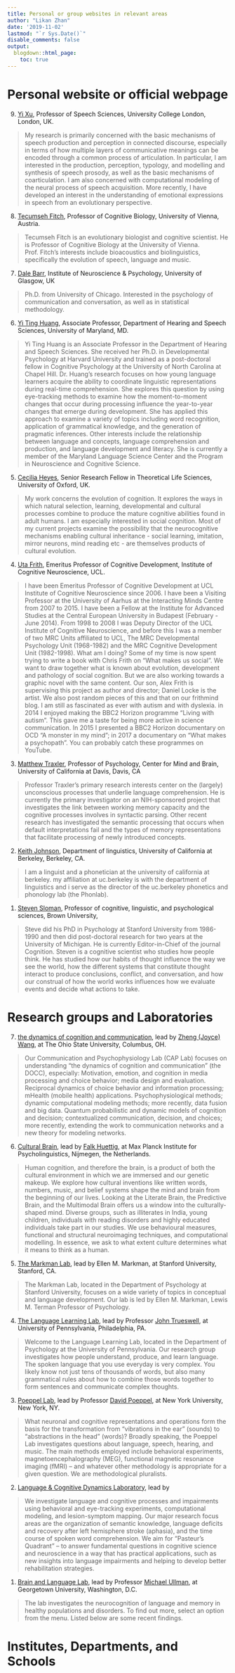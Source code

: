```yaml
---
title: Personal or group websites in relevant areas
author: "Likan Zhan"
date: '2019-11-02'
lastmod: "`r Sys.Date()`"
disable_comments: false
output:
  blogdown::html_page:
    toc: true
---
```


# Personal website or official webpage

9. [Yi Xu](http://www.homepages.ucl.ac.uk/~uclyyix/), Professor of Speech Sciences, University College London, London, UK.

> My research is primarily concerned with the basic mechanisms of speech production and perception in connected discourse, especially in terms of how multiple layers of communicative meanings can be encoded through a common process of articulation. In particular, I am interested in the production, perception, typology, and modelling and synthesis of speech prosody, as well as the basic mechanisms of coarticulation. I am also concerned with computational modeling of the neural process of speech acquisition. More recently, I have developed an interest in the understanding of emotional expressions in speech from an evolutionary perspective.

8. [Tecumseh Fitch](https://homepage.univie.ac.at/tecumseh.fitch/), Professor of Cognitive Biology, University of Vienna, Austria.

> Tecumseh Fitch is an evolutionary biologist and cognitive scientist. He is Professor of Cognitive Biology at the University of Vienna. Prof. Fitch’s interests include bioacoustics and biolinguistics, specifically the evolution of speech, language and music.

7. [Dale Barr](https://www.gla.ac.uk/researchinstitutes/neurosciencepsychology/staff/dalebarr/), Institute of Neuroscience & Psychology, University of Glasgow, UK

> Ph.D. from University of Chicago. Interested in the psychology of communication and conversation, as well as in statistical methodology. 

6. [Yi Ting Huang](https://hesp.umd.edu/facultyprofile/huang/yi-ting), Associate Professor, Department of Hearing and Speech Sciences, University of Maryland, MD.

> Yi Ting Huang is an Associate Professor in the Department of Hearing and Speech Sciences. She received her Ph.D. in Developmental Psychology at Harvard University and trained as a post-doctoral fellow in Cognitive Psychology at the University of North Carolina at Chapel Hill. Dr. Huang’s research focuses on how young language learners acquire the ability to coordinate linguistic representations during real-time comprehension. She explores this question by using eye-tracking methods to examine how the moment-to-moment changes that occur during processing influence the year-to-year changes that emerge during development. She has applied this approach to examine a variety of topics including word recognition, application of grammatical knowledge, and the generation of pragmatic inferences. Other interests include the relationship between language and concepts, language comprehension and production, and language development and literacy.  She is currently a member of the Maryland Language Science Center and the Program in Neuroscience and Cognitive Science.

5. [Cecilia Heyes](http://users.ox.ac.uk/~ascch/index.htm), Senior Research Fellow in Theoretical Life Sciences, University of Oxford, UK.

> My work concerns the evolution of cognition. It explores the ways in which natural selection, learning, developmental and cultural processes combine to produce the mature cognitive abilities found in adult humans. I am especially interested in social cognition. Most of my current projects examine the possibility that the neurocognitive mechanisms enabling cultural inheritance - social learning, imitation, mirror neurons, mind reading etc - are themselves products of cultural evolution.

4. [Uta Frith](https://sites.google.com/site/utafrith/), Emeritus Professor of Cognitive Development, Institute of Cognitive Neuroscience, UCL.

> I have been Emeritus Professor of Cognitive Development at UCL Institute of Cognitive Neuroscience since 2006. I have been a Visiting Professor at the University of Aarhus at the Interacting Minds Centre from 2007 to 2015. I have been a Fellow at the Institute for Advanced Studies at the Central European University in Budapest (February - June 2014). From 1998 to 2008 I was Deputy Director of the UCL Institute of Cognitive Neuroscience, and before this I was a member of two MRC Units affiliated to UCL, The MRC Developmental Psychology Unit (1968-1982) and the MRC Cognitive Development Unit (1982-1998).  What am I doing? Some of my time is now spent trying to write a book with Chris Frith on "What makes us social". We want to draw together what is known about evolution, development and pathology of social cognition. But we are also working towards a graphic novel with the same content. Our son, Alex Frith is supervising this project as author and director; Daniel Locke is the artist. We also post random pieces of this and that on our frithmind blog.  I am still as fascinated as ever with autism and with dyslexia. in 2014 I enjoyed making the BBC2 Horizon programme "Living with autism".  This gave me a taste for being more active in science communication. In 2015 I presented a BBC2 Horizon documentary on OCD "A monster in my mind";  in 2017 a documentary on "What makes a psychopath".  You can probably catch these programmes on YouTube. 

3. [Matthew Traxler](https://psychology.ucdavis.edu/people/traxler), Professor of Psychology, Center for Mind and Brain, University of California at Davis, Davis, CA

> Professor Traxler’s primary research interests center on the (largely) unconscious processes that underlie language comprehension. He is currently the primary investigator on an NIH-sponsored project that investigates the link between working memory capacity and the cognitive processes involves in syntactic parsing. Other recent research has investigated the semantic processing that occurs when default interpretations fail and the types of memory representations that facilitate processing of newly introduced concepts. 

2. [Keith Johnson](http://linguistics.berkeley.edu/~kjohnson/index.html), Department of linguistics, University of California at Berkeley, Berkeley, CA.

> I am a linguist and a phonetician at the university of california at berkeley. my affiliation at uc.berkeley is with the department of linguistics and i serve as the director of the uc.berkeley phonetics and phonology lab (the Phonlab).

1. [Steven Sloman](https://sites.google.com/site/slomanlab/lab-members), Professor of cognitive, linguistic, and psychological sciences, Brown University,

> Steve did his PhD in Psychology at Stanford University from 1986-1990 and then did post-doctoral research for two years at the University of Michigan. He is currently Editor-in-Chief of the journal Cognition. Steven is a cognitive scientist who studies how people think. He has studied how our habits of thought influence the way we see the world, how the different systems that constitute thought interact to produce conclusions, conflict, and conversation, and how our construal of how the world works influences how we evaluate events and decide what actions to take.

# Research groups and Laboratories

7. [the dynamics of cognition and communication](https://www.thedocc.com), lead by [Zheng (Joyce) Wang](https://www.thedocc.com/wp-content/uploads/2018/10/WangCV.pdf), at The Ohio State University, Columbus, OH.

> Our Communication and Psychophysiology Lab (CAP Lab) focuses on understanding “the dynamics of cognition and communication” (the DOCC), especially: Motivation, emotion, and cognition in media processing and choice behavior; media design and evaluation. Reciprocal dynamics of choice behavior and information processing; mHealth (mobile health) applications. Psychophysiological methods; dynamic computational modeling methods; more recently, data fusion and big data. Quantum probabilistic and dynamic models of cognition and decision; contextualized communication, decision, and choices; more recently, extending the work to communication networks and a new theory for modeling networks.


6. [Cultural Brain](https://culturalbrain.org), lead by [Falk Huettig](https://www.mpi.nl/people/huettig-falk), at Max Planck Institute for Psycholinguistics, Nijmegen, the Netherlands. 

> Human cognition, and therefore the brain, is a product of both the cultural environment in which we are immersed and our genetic makeup. We explore how cultural inventions like written words, numbers, music, and belief systems shape the mind and brain from the beginning of our lives. Looking at the Literate Brain, the Predictive Brain, and the Multimodal Brain offers us a window into the culturally-shaped mind. Diverse groups, such as illiterates in India, young children, individuals with reading disorders and highly educated individuals take part in our studies. We use behavioural measures, functional and structural neuroimaging techniques, and computational modelling. In essence, we ask to what extent culture determines what it means to think as a human.

5. [The Markman Lab](http://markmanlab.stanford.edu/index.html), lead by Ellen M. Markman, at Stanford University, Stanford, CA.

> The Markman Lab, located in the Department of Psychology at Stanford University, focuses on a wide variety of topics in conceptual and language development. Our lab is led by Ellen M. Markman, Lewis M. Terman Professor of Psychology.

4. [The Language Learning Lab](http://web.sas.upenn.edu/trueswell-lab/), lead by Professor [John Trueswell](http://web.sas.upenn.edu/trueswell-lab/people/trueswell/), at University of Pennsylvania, Philadelphia, PA. 

> Welcome to the Language Learning Lab, located in the Department of Psychology at the University of Pennsylvania. Our research group investigates how people understand, produce, and learn language. The spoken language that you use everyday is very complex. You likely know not just tens of thousands of words, but also many grammatical rules about how to combine those words together to form sentences and communicate complex thoughts.

3. [Poeppel Lab](https://wp.nyu.edu/poeppellab/), lead by Professor [David Poeppel](http://as.nyu.edu/content/nyu-as/as/faculty/david-poeppel.html), at New York University, New York, NY.

> What neuronal and cognitive representations and operations form the basis for the transformation from “vibrations in the ear” (sounds) to “abstractions in the head” (words)? Broadly speaking, the Poeppel Lab investigates questions about language, speech, hearing, and music. The main methods employed include behavioral experiments, magnetoencephalography (MEG), functional magnetic resonance imaging (fMRI) – and whatever other methodology is appropriate for a given question. We are methodological pluralists.

2. [Language & Cognitive Dynamics Laboratory](http://www.danmirman.org/Home), lead by 

> We investigate language and cognitive processes and impairments using behavioral and eye-tracking experiments, computational modeling, and lesion-symptom mapping. Our major research focus areas are the organization of semantic knowledge, language deficits and recovery after left hemisphere stroke (aphasia), and the time course of spoken word comprehension. We aim for "Pasteur's Quadrant" -- to answer fundamental questions in cognitive science and neuroscience in a way that has practical applications, such as new insights into language impairments and helping to develop better rehabilitation strategies.

1. [Brain and Language Lab](https://brainlang.georgetown.edu), lead by Professor [Michael Ullman](https://georgetown.app.box.com/s/5lrbyhfe5iq07xim1b13t15tjx7m9hyl), at Georgetown University, Washington, D.C.

> The lab investigates the neurocognition of language and memory in healthy populations and disorders. To find out more, select an option from the menu. Listed below are some recent findings. 

# Institutes, Departments, and Schools
